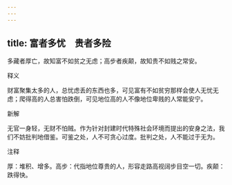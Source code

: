 ```yaml
---
---
---
```

title: 富者多忧　贵者多险
---



多藏者厚亡，故知富不如贫之无虑；高步者疾颠，故知贵不如贱之常安。

释义

财富聚集太多的人，总忧虑丢的东西也多，可见富有不如贫穷那样会使人无忧无虑；爬得高的人总害怕跌倒，可见地位高的人不像地位卑贱的人常能安宁。

新解

无官一身轻，无财不怕贼。作为针对封建时代特殊社会环境而提出的安身之法，我们不妨批判地借鉴。可鉴之处，人不可贪心过度。批判之处，人不能过于无为。

注释

厚：堆积、增多。高步：代指地位尊贵的人，形容走路高视阔步目空一切。疾颠：跌得快。